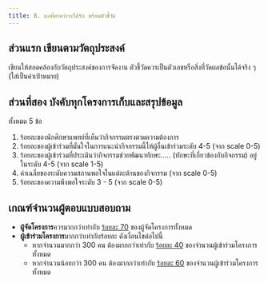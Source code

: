 ```yaml
---
title: 8. ผลที่คาดว่าจะได้รับ พร้อมตัวชี้วัด
---
```


## ส่วนแรก เขียนตามวัตถุประสงค์

เขียนให้สอดคล้องกับวัตถุประสงค์ของการจัดงาน ตัวชี้วัดควรเป็นตัวเลขหรือสิ่งที่วัดผลข้อนั้นได้จริง ๆ (ใส่เป็นค่าเป้าหมาย)

## ส่วนที่สอง บังคับทุกโครงการเก็บและสรุปข้อมูล

ทั้งหมด 5 ข้อ

1. ร้อยละของนักศึกษาแพทย์ที่เห็นว่ากิจกรรมตรงตามความต้องการ
2. ร้อยละของผู้เข้าร่วมที่มั่นใจในการแนะนำกิจกรรมนี้ให้ผู้อื่นเข้าร่วมระดับ 4-5 (จาก scale 0-5)
3. ร้อยละของผู้เข้าร่วมที่ประเมินว่ากิจกรรมช่วยพัฒนาทักษะ….. (ทักษะที่เกี่ยวข้องกับกิจกรรม) อยู่ในระดับ 4-5 (จาก scale 1-5)
4. ค่าเฉลี่ยของระดับความสถานพอใจในแต่ละด้านของกิจกรรม (จาก scale 0-5)
5. ร้อยละของความพึงพอใจระดับ 3 - 5 (จาก scale 0-5)

## เกณฑ์จำนวนผู้ตอบแบบสอบถาม

- **ผู้จัดโครงการ**ควรมากกว่าเท่ากับ <u>ร้อยละ 70</u> ของผู้จัดโครงการทั้งหมด
- **ผู้เข้าร่วมโครงการ**มากกว่าเท่ากับร้อยละ ดังเงื่อนไขต่อไปนี้
  - หากจำนวนมากกว่า 300 คน ต้องมากกว่าเท่ากับ <u>ร้อยละ 40</u> ของจำนวนผู้เข้าร่วมโครงการทั้งหมด
  - หากจำนวนน้อยกว่า 300 คน ต้องมากกว่าเท่ากับ <u>ร้อยละ 60</u> ของจำนวนผู้เข้าร่วมโครงการทั้งหมด
